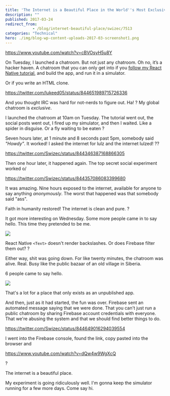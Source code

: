 ```yaml
---
title: 'The Internet is a Beautiful Place in the World''s Most Exclusive Chatroom'
description: ""
published: 2017-03-24
redirect_from: 
            - /blog/internet-beautiful-place/swizec/7513
categories: "Technical"
hero: ./img/blog-wp-content-uploads-2017-03-screenshot1.png
---
```


<https://www.youtube.com/watch?v=cBVOsyH5u8Y>

On Tuesday, I launched a chatroom. But not just any chatroom. Oh no, it’s a hacker haven. A chatroom that you can only get into if you [follow my React Native tutorial](http://school.shoutem.com/lectures/chat-app-firebase-redux-react-native/), and build the app, and run it in a simulator.

Or if you write an HTML clone.

<https://twitter.com/lukeed05/status/844651989715726336>

And you thought IRC was hard for not-nerds to figure out. Ha! ? My global chatroom is _exclusive_.

I launched the chatroom at 10am on Tuesday. The tutorial went out, the social posts went out, I fired up my simulator, and then I waited. Like a spider in disguise. Or a fly waiting to be eaten ?

Seven hours later, at 1 minute and 8 seconds past 5pm, somebody said _"Howdy"_. It worked! I asked the internet for lulz and the internet lulzed! ??

<https://twitter.com/Swizec/status/844346387168866305>

Then one hour later, it happened again. The top secret social experiment worked o/

<https://twitter.com/Swizec/status/844357086083399680>

It was amazing. Nine hours exposed to the internet, available for anyone to say anything _anonymously_. The worst that happened was that somebody said "ass".

Faith in humanity restored! The internet is clean and pure. ?

It got more interesting on Wednesday. Some more people came in to say hello. This time they pretended to be me.

![](./img/blog-wp-content-uploads-2017-03-screenshot1.png)

React Native `<Text>` doesn't render backslashes. Or does Firebase filter them out? ?

Either way, shit was going down. For like twenty minutes, the chatroom was alive. Real. Busy like the public bazaar of an old village in Siberia.

6 people came to say hello.

![](./img/blog-wp-content-uploads-2017-03-users-screenshot.png)

That's a lot for a place that only exists as an unpublished app.

And then, just as it had started, the fun was over. Firebase sent an automated message saying that we were done. That you can't just run a public chatroom by sharing Firebase account credentials with everyone. That we're abusing the system and that we should find better things to do.

<https://twitter.com/Swizec/status/844649016294039554>

I went into the Firebase console, found the link, copy pasted into the browser and

<https://www.youtube.com/watch?v=dQw4w9WgXcQ>

?

The internet is a beautiful place.

My experiment is going ridiculously well. I'm gonna keep the simulator running for a few more days. Come say hi.
